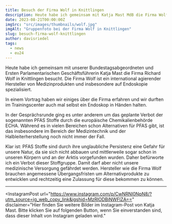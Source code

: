 ```yaml
---
title: Besuch der Firma Wolf in Knittlingen
description: Heute habe ich gemeinsam mit Katja Mast MdB die Firma Wolf in Knittlingen besucht, welche auf Endoskopie spezialisiert ist
date: 2023-08-21T00:00:00Z
imgSrc: "src/images/thumbnails/wolf.jpg"
imgAlt: "Gruppenfoto bei der Firma Wolf in Knittlingen"
slug: besuch-firma-wolf-knittlingen
author: davisriedel
tags:
  - news
  - eu24
---
```


Heute habe ich gemeinsam mit unserer Bundestagsabgeordneten und Ersten Parlamentarischen Geschäftsführerin Katja Mast die Firma Richard Wolf in Knittlingen besucht. Die Firma Wolf ist ein international agierender Hersteller von Medizinprodukten und insbesondere auf Endoskopie spezialisiert.

In einem Vortrag haben wir einiges über die Firma erfahren und wir durften im Trainingscenter auch mal selbst ein Endoskop in Händen halten.

In der Gesprächsrunde ging es unter anderem um das geplante Verbot der sogenannten PFAS Stoffe durch die europäische Chemikalienbehörde ECHA. Während es in vielen Bereichen schon Alternativen für PFAS gibt, ist das insbesondere im Bereich der Medizintechnik und der Halbleiterherstellung noch nicht immer der Fall.

Klar ist: PFAS Stoffe sind durch ihre unglaubliche Persistenz eine Gefahr für unsere Natur, da sie sich nicht abbauen und mittlerweile sogar schon in unseren Körpern und an der Arktis vorgefunden wurden. Daher befürworte ich ein Verbot dieser Stoffgruppe. Damit darf aber nicht unsere medizinische Versorgung gefährdet werden. Hersteller wie die Firma Wolf brauchen angemessene Übergangsfristen um Alternativprodukte zu entwicklen und rechtzeitig eine Zulassung für diese bekommen zu können.

---

<InstagramPost
  url="https://www.instagram.com/p/CwNRNl0NpN8/?utm_source=ig_web_copy_link&igshid=MzRlODBiNWFlZA=="
  disclaimer="Hier finden Sie weitere Bilder im Instagram-Post von Katja Mast. Bitte klicken Sie auf folgenden Button, wenn Sie einverstanden sind, dass dieser Inhalt von Instagram geladen wird."
></InstagramPost>
